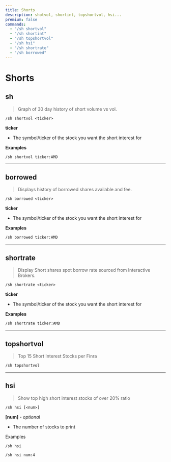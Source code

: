 ```yaml
---
title: Shorts
description: shotvol, shortint, topshortvol, hsi...
premium: false
commands:
  - "/sh shortvol"
  - "/sh shortint"
  - "/sh topshortvol"
  - "/sh hsi"
  - "/sh shortrate"
  - "/sh borrowed"
---
```


# Shorts

## sh

> Graph of 30 day history of short volume vs vol.

```format
/sh shortvol <ticker>
```

**ticker**
- The symbol/ticker of the stock you want the short interest for

**Examples**

```
/sh shortvol ticker:AMD
```

---

## borrowed

> Displays history of borrowed shares available and fee.

```format
/sh borrowed <ticker>
```

**ticker**
- The symbol/ticker of the stock you want the short interest for

**Examples**

```
/sh borrowed ticker:AMD
```

---

## shortrate

> Display Short shares spot borrow rate sourced from Interactive Brokers.

```format
/sh shortrate <ticker>
```

**ticker**
- The symbol/ticker of the stock you want the short interest for

**Examples**

```
/sh shortrate ticker:AMD
```

---

## topshortvol

> Top 15 Short Interest Stocks per Finra

```format
/sh topshortvol
```

---

## hsi

> Show top high short interest stocks of over 20% ratio

```
/sh hsi [<num>]
```

**[num]** - _optional_
- The number of stocks to print

Examples

```
/sh hsi
```
```
/sh hsi num:4
```
